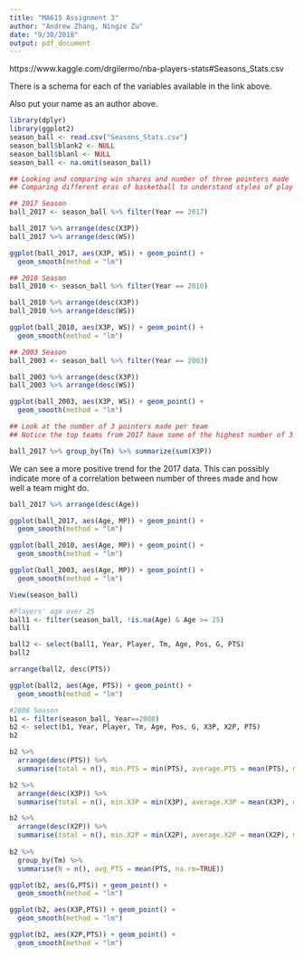 ```yaml
---
title: "MA615 Assignment 3"
author: "Andrew Zhang, Ningze Zu"
date: "9/30/2018"
output: pdf_document
---
```


https://www.kaggle.com/drgilermo/nba-players-stats#Seasons_Stats.csv

There is a schema for each of the variables available in the link above.

Also put your name as an author above.

```r
library(dplyr)
library(ggplot2)
season_ball <- read.csv("Seasons_Stats.csv")
season_ball$blank2 <- NULL
season_ball$blanl <- NULL
season_ball <- na.omit(season_ball)

## Looking and comparing win shares and number of three pointers made
## Comparing different eras of basketball to understand styles of play

## 2017 Season
ball_2017 <- season_ball %>% filter(Year == 2017)

ball_2017 %>% arrange(desc(X3P))
ball_2017 %>% arrange(desc(WS))

ggplot(ball_2017, aes(X3P, WS)) + geom_point() +
  geom_smooth(method = "lm")

## 2010 Season
ball_2010 <- season_ball %>% filter(Year == 2010)

ball_2010 %>% arrange(desc(X3P))
ball_2010 %>% arrange(desc(WS))

ggplot(ball_2010, aes(X3P, WS)) + geom_point() +
  geom_smooth(method = "lm")

## 2003 Season
ball_2003 <- season_ball %>% filter(Year == 2003)

ball_2003 %>% arrange(desc(X3P))
ball_2003 %>% arrange(desc(WS))

ggplot(ball_2003, aes(X3P, WS)) + geom_point() +
  geom_smooth(method = "lm")

## Look at the number of 3 pointers made per team
## Notice the top teams from 2017 have some of the highest number of 3 pointers made

ball_2017 %>% group_by(Tm) %>% summarize(sum(X3P))
```

We can see a more positive trend for the 2017 data. This can possibly indicate more of a correlation between number of threes made and how well a team might do.

```r
ball_2017 %>% arrange(desc(Age))

ggplot(ball_2017, aes(Age, MP)) + geom_point() +
  geom_smooth(method = "lm")

ggplot(ball_2010, aes(Age, MP)) + geom_point() +
  geom_smooth(method = "lm")

ggplot(ball_2003, aes(Age, MP)) + geom_point() +
  geom_smooth(method = "lm")
```

```r
View(season_ball)
```


```r
#Players' age over 25
ball1 <- filter(season_ball, !is.na(Age) & Age >= 25)
ball1

ball2 <- select(ball1, Year, Player, Tm, Age, Pos, G, PTS)
ball2

arrange(ball2, desc(PTS))

ggplot(ball2, aes(Age, PTS)) + geom_point() +
  geom_smooth(method = "lm")

#2008 Season
b1 <- filter(season_ball, Year==2008)
b2 <- select(b1, Year, Player, Tm, Age, Pos, G, X3P, X2P, PTS) 
b2

b2 %>%
  arrange(desc(PTS)) %>%
  summarise(total = n(), min.PTS = min(PTS), average.PTS = mean(PTS), max.PTS = max(PTS))

b2 %>%
  arrange(desc(X3P)) %>%
  summarise(total = n(), min.X3P = min(X3P), average.X3P = mean(X3P), max.X3P = max(X3P))

b2 %>%
  arrange(desc(X2P)) %>%
  summarise(total = n(), min.X2P = min(X2P), average.X2P = mean(X2P), max.X2P = max(X2P))
  
b2 %>%
  group_by(Tm) %>%
  summarise(N = n(), avg_PTS = mean(PTS, na.rm=TRUE)) 

ggplot(b2, aes(G,PTS)) + geom_point() + 
  geom_smooth(method = "lm")

ggplot(b2, aes(X3P,PTS)) + geom_point() + 
  geom_smooth(method = "lm")

ggplot(b2, aes(X2P,PTS)) + geom_point() + 
  geom_smooth(method = "lm")
```

